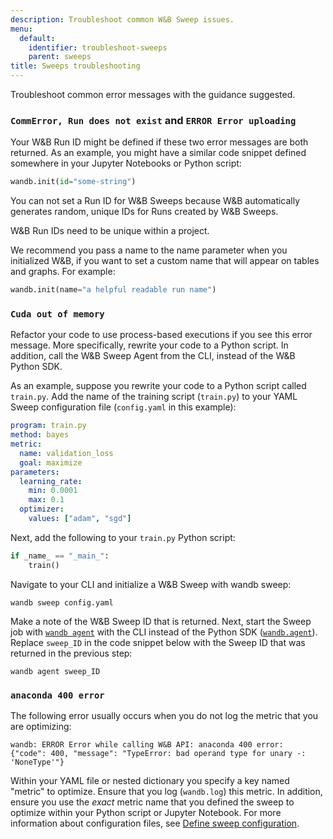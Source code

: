 ```yaml
---
description: Troubleshoot common W&B Sweep issues.
menu:
  default:
    identifier: troubleshoot-sweeps
    parent: sweeps
title: Sweeps troubleshooting
---
```


Troubleshoot common error messages with the guidance suggested.

### `CommError, Run does not exist` and `ERROR Error uploading`

Your W&B Run ID might be defined if these two error messages are both returned. As an example, you might have a similar code snippet defined somewhere in your Jupyter Notebooks or Python script:

```python
wandb.init(id="some-string")
```

You can not set a Run ID for W&B Sweeps because W&B automatically generates random, unique IDs for Runs created by W&B Sweeps.

W&B Run IDs need to be unique within a project.

We recommend you pass a name to the name parameter when you initialized W&B, if you want to set a custom name that will appear on tables and graphs. For example:

```python
wandb.init(name="a helpful readable run name")
```

### `Cuda out of memory`

Refactor your code to use process-based executions if you see this error message. More specifically, rewrite your code to a Python script. In addition, call the W&B Sweep Agent from the CLI, instead of the W&B Python SDK.

As an example, suppose you rewrite your code to a Python script called  `train.py`. Add the name of the training script (`train.py`) to your YAML Sweep configuration file (`config.yaml` in this example):

```yaml
program: train.py
method: bayes
metric:
  name: validation_loss
  goal: maximize
parameters:
  learning_rate:
    min: 0.0001
    max: 0.1
  optimizer:
    values: ["adam", "sgd"]
```

Next, add the following to your `train.py` Python script:

```python
if _name_ == "_main_":
    train()
```

Navigate to your CLI and initialize a W&B Sweep with wandb sweep:

```shell
wandb sweep config.yaml
```

Make a note of the W&B Sweep ID that is returned. Next, start the Sweep job with [`wandb agent`](/ref/cli/wandb-agent) with the CLI instead of the Python SDK ([`wandb.agent`](/ref/python/sdk/functions/agent)). Replace `sweep_ID` in the code snippet below with the Sweep ID that was returned in the previous step:

```shell
wandb agent sweep_ID
```

### `anaconda 400 error`

The following error usually occurs when you do not log the metric that you are optimizing:

```shell
wandb: ERROR Error while calling W&B API: anaconda 400 error: 
{"code": 400, "message": "TypeError: bad operand type for unary -: 'NoneType'"}
```

Within your YAML file or nested dictionary you specify a key named "metric" to optimize. Ensure that you log (`wandb.log`) this metric. In addition, ensure you use the _exact_ metric name that you defined the sweep to optimize within your Python script or Jupyter Notebook. For more information about configuration files, see [Define sweep configuration](/guides/models/sweeps/define-sweep-configuration/).